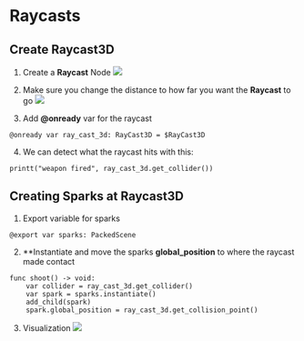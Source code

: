 # Raycasts

## Create Raycast3D
1. Create a **Raycast** Node
![](./assets/add-raycast.png)

2. Make sure you change the distance to how far you want the **Raycast** to go
![](./assets/100-m-distance.png)

3. Add **@onready** var for the raycast
```
@onready var ray_cast_3d: RayCast3D = $RayCast3D
```

4. We can detect what the raycast hits with this:
```
printt("weapon fired", ray_cast_3d.get_collider())
```

## Creating Sparks at Raycast3D
1. Export variable for sparks
```
@export var sparks: PackedScene
```

2. **Instantiate and move the sparks **global_position** to where the raycast made contact
```
func shoot() -> void:
	var collider = ray_cast_3d.get_collider()
	var spark = sparks.instantiate()
	add_child(spark)
	spark.global_position = ray_cast_3d.get_collision_point()
```

3. Visualization
![](./assets/raycast-collide-sparks.gif)